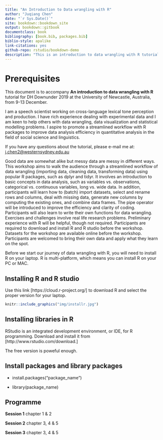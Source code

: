 ```yaml
--- 
title: "An Introduction to Data wrangling with R"
author: "Juqiang Chen"
date: "`r Sys.Date()`"
site: bookdown::bookdown_site
output: bookdown::gitbook
documentclass: book
bibliography: [book.bib, packages.bib]
biblio-style: apalike
link-citations: yes
github-repo: rstudio/bookdown-demo
description: "This is an introduction to data wrangling with R tutorial for DH summer school 2019 at Newcastle."
---
```




# Prerequisites

This document is to accompany **An introduction to data wrangling with R** tutorial for DH Downunder 2019 at the University of Newcastle, Australia, from 9-13 December.

I am a speech scientist working on cross-language lexical tone perception and production. I have rich experience dealing with experimental data and I am keen to help others with data wrangling, data visualization and statistical modelling problems. I aspire to promote a streamlined workflow with R packages to improve data analysis efficiency in quantitative analysis in the field of social science and linguistics.

If you have any questions about the tutorial, please e-mail me at:
<j.chen2@westernsydney.edu.au>

Good data are somewhat alike but messy data are messy in different ways. This workshop aims to walk the audience through a streamlined workflow of data wrangling (importing data, cleaning data, transforming data) using popular R packages, such as dplyr and tidyr. It involves an introduction to basic concepts in data analysis, such as variables vs. observations, categorical vs. continuous variables, long vs. wide data. In addition, participants will learn how to (batch) import datasets, select and rename rows and columns, deal with missing data, generate new columns by computing the existing ones, and combine data frames. The pipe operator will be introduced to improve the efficiency and clarity of coding. Participants will also learn to write their own functions for data wrangling.  Exercises and challenges involve real life research problems. Preliminary experience with R will be helpful, though not required. Participants are required to download and install R and R studio before the workshop. Datasets for the workshop are available online before the workshop. Participants are welcomed to bring their own data and apply what they learn on the spot.

Before we start our journey of data wrangling with R, you will need to install R on your laptop. R is multi-platform, which means you can install R on your PC or MAC.




## Installing R and R studio

Use this link [https://cloud.r-project.org/] to download R and select the proper version for your laptop.
```r

knitr::include_graphics("img/installr.jpg")

```

## Installing libraries in R

RStudio is an integrated development environment, or IDE, for R
programming. Download and install it from [http://www.rstudio.com/download.]

The free version is poweful enough.

## Install packages and library packages

 * install.packages("package_name")

 * library(package_name)
 
## Programme

**Session 1** chapter 1 & 2

**Session 2** chapter 3, 4 & 5

**Session 3** chapter 3, 4 & 5
